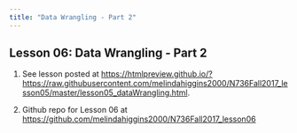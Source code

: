 ```yaml
---
title: "Data Wrangling - Part 2"
---
```


## Lesson 06: Data Wrangling - Part 2

1. See lesson posted at [https://htmlpreview.github.io/?https://raw.githubusercontent.com/melindahiggins2000/N736Fall2017_lesson05/master/lesson05_dataWrangling.html](https://htmlpreview.github.io/?https://raw.githubusercontent.com/melindahiggins2000/N736Fall2017_lesson05/master/lesson05_dataWrangling.html).

2. Github repo for Lesson 06 at [https://github.com/melindahiggins2000/N736Fall2017_lesson06](https://github.com/melindahiggins2000/N736Fall2017_lesson06)


